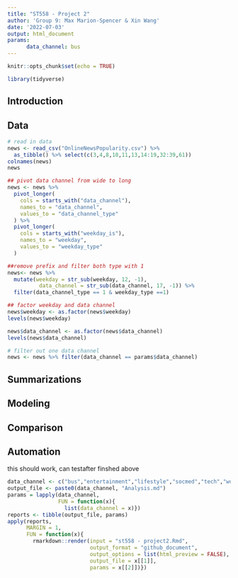 ```yaml
---
title: "ST558 - Project 2"
author: 'Group 9: Max Marion-Spencer & Xin Wang'
date: '2022-07-03'
output: html_document
params: 
      data_channel: bus
---
```


```r
knitr::opts_chunk$set(echo = TRUE)
```

```r
library(tidyverse)
```

## Introduction 

## Data

```r
# read in data
news <- read_csv("OnlineNewsPopularity.csv") %>% 
  as_tibble() %>% select(c(3,4,8,10,11,13,14:19,32:39,61))
colnames(news)
news
```

```r
## pivot data channel from wide to long 
news <- news %>%
  pivot_longer(
    cols = starts_with("data_channel"),
    names_to = "data_channel",
    values_to = "data_channel_type"
  ) %>%
  pivot_longer(
    cols = starts_with("weekday_is"),
    names_to = "weekday",
    values_to = "weekday_type"
  )

##remove prefix and filter both type with 1
news<- news %>% 
  mutate(weekday = str_sub(weekday, 12, -1),
          data_channel = str_sub(data_channel, 17, -1)) %>% 
  filter(data_channel_type == 1 & weekday_type ==1)
```

```r
## factor weekday and data channel
news$weekday <- as.factor(news$weekday)
levels(news$weekday)

news$data_channel <- as.factor(news$data_channel)
levels(news$data_channel)
```

```r
# filter out one data channel 
news <- news %>% filter(data_channel == params$data_channel)
```

## Summarizations

## Modeling

## Comparison

## Automation

this should work, can testafter finshed above 

```r
data_channel <- c("bus","entertainment","lifestyle","socmed","tech","world")
output_file <- paste0(data_channel, "Analysis.md")
params = lapply(data_channel, 
                FUN = function(x){
                  list(data_channel = x)})
reports <- tibble(output_file, params)
apply(reports, 
      MARGIN = 1,
      FUN = function(x){
        rmarkdown::render(input = "st558 - project2.Rmd", 
                          output_format = "github_document", 
                          output_options = list(html_preview = FALSE), 
                          output_file = x[[1]], 
                          params = x[[2]])})
```

